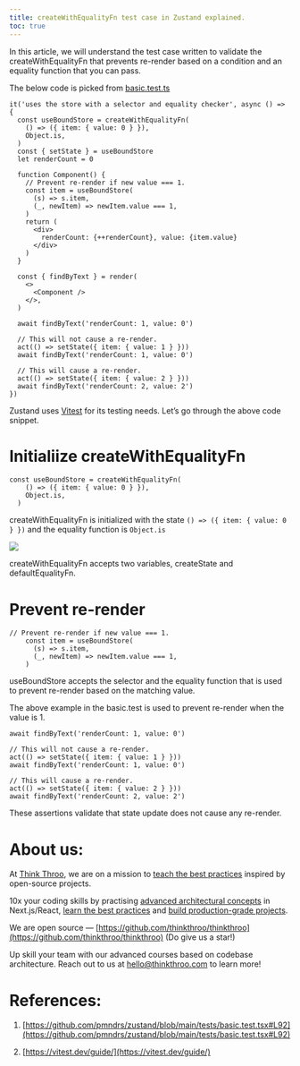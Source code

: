```yaml
---
title: createWithEqualityFn test case in Zustand explained.
toc: true
---
```


In this article, we will understand the test case written to validate the createWithEqualityFn that prevents re-render based on a condition and an equality function that you can pass.

The below code is picked from [basic.test.ts](https://github.com/pmndrs/zustand/blob/main/tests/basic.test.tsx#L92)

```plaintext
it('uses the store with a selector and equality checker', async () => {
  const useBoundStore = createWithEqualityFn(
    () => ({ item: { value: 0 } }),
    Object.is,
  )
  const { setState } = useBoundStore
  let renderCount = 0

  function Component() {
    // Prevent re-render if new value === 1.
    const item = useBoundStore(
      (s) => s.item,
      (_, newItem) => newItem.value === 1,
    )
    return (
      <div>
        renderCount: {++renderCount}, value: {item.value}
      </div>
    )
  }

  const { findByText } = render(
    <>
      <Component />
    </>,
  )

  await findByText('renderCount: 1, value: 0')

  // This will not cause a re-render.
  act(() => setState({ item: { value: 1 } }))
  await findByText('renderCount: 1, value: 0')

  // This will cause a re-render.
  act(() => setState({ item: { value: 2 } }))
  await findByText('renderCount: 2, value: 2')
})
```

Zustand uses [Vitest](https://vitest.dev/guide/) for its testing needs. Let’s go through the above code snippet.

# **Initialiize createWithEqualityFn**

```plaintext
const useBoundStore = createWithEqualityFn(
    () => ({ item: { value: 0 } }),
    Object.is,
  )
```

createWithEqualityFn is initialized with the state `() => ({ item: { value: 0 } })` and the equality function is `Object.is`

![](https://miro.medium.com/v2/resize:fit:875/1*oPW9jEWE8rl-g1LMMnquBw.png)

createWithEqualityFn accepts two variables, createState and defaultEqualityFn.

# **Prevent re-render**

```plaintext
// Prevent re-render if new value === 1.
    const item = useBoundStore(
      (s) => s.item,
      (_, newItem) => newItem.value === 1,
    )
```

useBoundStore accepts the selector and the equality function that is used to prevent re-render based on the matching value.

The above example in the basic.test is used to prevent re-render when the value is 1.

```plaintext
await findByText('renderCount: 1, value: 0')

// This will not cause a re-render.
act(() => setState({ item: { value: 1 } }))
await findByText('renderCount: 1, value: 0')

// This will cause a re-render.
act(() => setState({ item: { value: 2 } }))
await findByText('renderCount: 2, value: 2')
```

These assertions validate that state update does not cause any re-render.

# **About us:**

At [Think Throo](https://thinkthroo.com/), we are on a mission to [teach the best practices](https://app.thinkthroo.com/best-practices) inspired by open-source projects.

10x your coding skills by practising [advanced architectural concepts](https://app.thinkthroo.com/architecture) in Next.js/React, [learn the best practices](https://app.thinkthroo.com/best-practices) and [build production-grade projects](https://app.thinkthroo.com/production-grade-projects).

We are open source — [https://github.com/thinkthroo/thinkthroo](https://github.com/thinkthroo/thinkthroo) (Do give us a star!)

Up skill your team with our advanced courses based on codebase architecture. Reach out to us at hello@thinkthroo.com to learn more!

# **References:**

1. [https://github.com/pmndrs/zustand/blob/main/tests/basic.test.tsx#L92](https://github.com/pmndrs/zustand/blob/main/tests/basic.test.tsx#L92)
    
2. [https://vitest.dev/guide/](https://vitest.dev/guide/)

